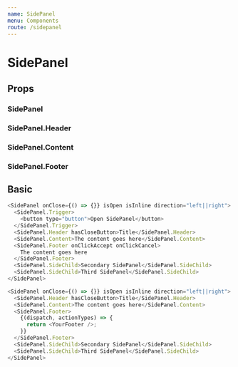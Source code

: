 ```yaml
---
name: SidePanel
menu: Components
route: /sidepanel
---
```



# SidePanel

## Props

### SidePanel

<PropsTable of={SidePanel} />

### SidePanel.Header

<PropsTable of={Header} />

### SidePanel.Content

<PropsTable of={Content} />

### SidePanel.Footer

<PropsTable of={Footer} />

## Basic

```js
<SidePanel onClose={() => {}} isOpen isInline direction="left||right">
  <SidePanel.Trigger>
    <button type="button">Open SidePanel</button>
  </SidePanel.Trigger>
  <SidePanel.Header hasCloseButton>Title</SidePanel.Header>
  <SidePanel.Content>The content goes here</SidePanel.Content>
  <SidePanel.Footer onClickAccept onClickCancel>
    The content goes here
  </SidePanel.Footer>
  <SidePanel.SideChild>Secondary SidePanel</SidePanel.SideChild>
  <SidePanel.SideChild>Third SidePanel</SidePanel.SideChild>
</SidePanel>
```

```js
<SidePanel onClose={() => {}} isOpen isInline direction="left||right">
  <SidePanel.Header hasCloseButton>Title</SidePanel.Header>
  <SidePanel.Content>The content goes here</SidePanel.Content>
  <SidePanel.Footer>
    {(dispatch, actionTypes) => {
      return <YourFooter />;
    }}
  </SidePanel.Footer>
  <SidePanel.SideChild>Secondary SidePanel</SidePanel.SideChild>
  <SidePanel.SideChild>Third SidePanel</SidePanel.SideChild>
</SidePanel>
```
